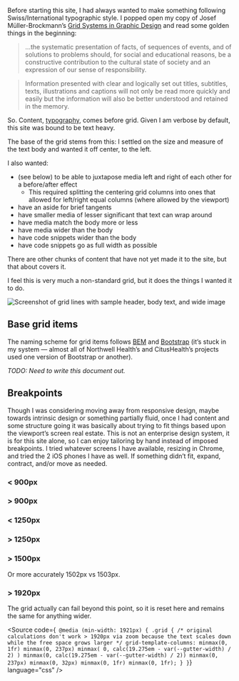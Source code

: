 
<Meta title="Design/Grid" />

<Title>Grid</Title>

Before starting this site, I had always wanted to make something following Swiss/International typographic style. I popped open my copy of Josef Müller-Brockmann&rsquo;s <u>Grid Systems in Graphic Design</u> and read some golden things in the beginning:

> ...the systematic presentation of facts, of sequences of events, and of solutions to problems should, for social and educational reasons, be a constructive contribution to the cultural state of society and an expression of our sense of responsibility.

> Information presented with clear and logically set out titles, subtitles, texts, illustrations and captions will not only be read more quickly and easily but the information will also be better understood and retained in the memory.

So. Content, [typography](../?path=/docs/design-typography--docs), comes before grid. Given I am verbose by default, this site was bound to be text heavy.

The base of the grid stems from this: I settled on the size and measure of the text body and wanted it off center, to the left.

I also wanted:
- (see below) to be able to juxtapose media left and right of each other for a before/after effect
  - This required splitting the centering grid columns into ones that allowed for left/right equal columns (where allowed by the viewport)
- have an aside for brief tangents
- have smaller media of lesser significant that text can wrap around
- have media match the body more or less
- have media wider than the body
- have code snippets wider than the body
- have code snippets go as full width as possible

There are other chunks of content that have not yet made it to the site, but that about covers it.

I feel this is very much a non-standard grid, but it does the things I wanted it to do.

![Screenshot of grid lines with sample header, body text, and wide image](/blog-images/storybook/grid-notes.png)

## Base grid items

The naming scheme for grid items follows [BEM](https://en.bem.info/) and [Bootstrap](https://getbootstrap.com/) (it&rsquo;s stuck in my system &mdash; almost all of Northwell Health&rsquo;s and CitusHealth&rsquo;s projects used one version of Bootstrap or another).

_TODO: Need to write this document out._

## Breakpoints

Though I was considering moving away from responsive design, maybe towards intrinsic design or something partially fluid, once I had content and some structure going it was basically about trying to fit things based upon the viewport&rsquo;s screen real estate. This is not an enterprise design system, it is for this site alone, so I can enjoy tailoring by hand instead of imposed breakpoints. I tried whatever screens I have available, resizing in Chrome, and tried the 2 iOS phones I have as well. If something didn&rsquo;t fit, expand, contract, and/or move as needed.

### < 900px

### > 900px

### < 1250px

### > 1250px

### > 1500px

Or more accurately 1502px vs 1503px.

### > 1920px

The grid actually can fail beyond this point, so it is reset here and remains the same for anything wider.

<Source code={`
@media (min-width: 1921px) {
  .grid {
    /* original calculations don't work > 1920px via zoom because the text scales down while the free space grows larger */
    grid-template-columns:
      minmax(0, 1fr) minmax(0, 237px) minmax(
        0,
        calc(19.275em - var(--gutter-width) / 2)
      )
      minmax(0, calc(19.275em - var(--gutter-width) / 2))
      minmax(0, 237px)
      minmax(0, 32px)
      minmax(0, 1fr) minmax(0, 1fr);
  }
}`} language="css" />
